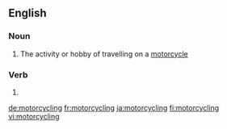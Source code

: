 ==English==

===Noun===
{{en-noun|-}}

# The activity or hobby of travelling on a [[motorcycle]]

===Verb===
{{head|en}}

# {{present participle of|motorcycle|lang=en}}

[[de:motorcycling]]
[[fr:motorcycling]]
[[ja:motorcycling]]
[[fi:motorcycling]]
[[vi:motorcycling]]